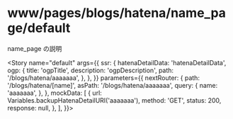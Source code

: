 
<Meta
  title="www/pages/blogs/hatena/name_page/default"
  component={BlogsHatenaNamePage}
  decorators={[withMock]}
/>

# www/pages/blogs/hatena/name_page/default

name_page の説明

<Story
  name="default"
  args={{
    ssr: {
      hatenaDetailData: 'hatenaDetailData',
      ogp: {
        title: 'ogpTitle',
        description: 'ogpDescription',
        path: '/blogs/hatena/aaaaaaa',
      },
    },
  }}
  parameters={{
    nextRouter: {
      path: '/blogs/hatena/[name]',
      asPath: '/blogs/hatena/aaaaaaa',
      query: {
        name: 'aaaaaaa',
      },
    },
    mockData: [
      {
        url: Variables.backupHatenaDetailURI('aaaaaaa'),
        method: 'GET',
        status: 200,
        response: null,
      },
    ],
  }}></Story>

<Source>
  <BlogsHatenaNamePage />
</Source>

<Props story="default" />
